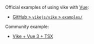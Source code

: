 Official examples of using vike with [Vue](https://vuejs.org/):
 - [GitHub > `vikejs/vike` > `examples/`](https://github.com/vikejs/vike/tree/main/examples)

Community example:
 - [Vike + Vue 3 + TSX](https://github.com/justwiner/vue3-tsx)

